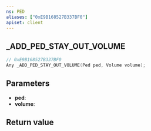 ```yaml
---
ns: PED
aliases: ["0xE9B168527B337BF0"]
apiset: client
---
```

## _ADD_PED_STAY_OUT_VOLUME

```c
// 0xE9B168527B337BF0
Any _ADD_PED_STAY_OUT_VOLUME(Ped ped, Volume volume);
```


## Parameters
* **ped**:
* **volume**:

## Return value